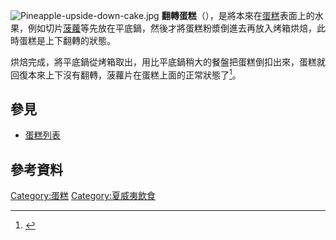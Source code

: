 [[File:Pineapple-upside-down-cake.jpg|thumb]]
'''翻轉蛋糕'''（{{lang-en|Upside-down cake}}），是將本來在[[蛋糕|蛋糕]]表面上的水果，例如切片[[菠蘿|菠蘿]]等先放在平底鍋，然後才將蛋糕粉漿倒進去再放入烤箱烘焙，此時蛋糕是上下翻轉的狀態。

烘焙完成，將平底鍋從烤箱取出，用比平底鍋稍大的餐盤把蛋糕倒扣出來，蛋糕就回復本來上下沒有翻轉，菠蘿片在蛋糕上面的正常狀態了<ref>{{cite web| url=http://www.bbcgoodfood.com/recipes/5562/pineapple-upsidedown-cake | title=Pineapple upside-down cake| publisher=[[BBC|BBC]] | accessdate=30 September 2014 }}</ref>。

== 參見 ==
*[[蛋糕列表|蛋糕列表]]

== 參考資料 ==
{{portal box|飲食}}
{{reflist}}
{{蛋糕}}

{{Dessert-stub}}

[[Category:蛋糕|Category:蛋糕]]
[[Category:夏威夷飲食|Category:夏威夷飲食]]